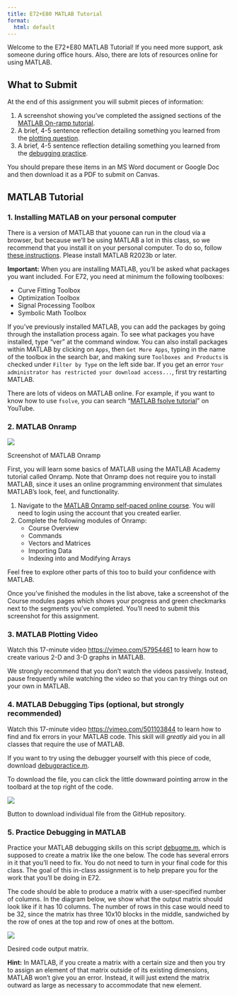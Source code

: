 ```yaml
---
title: E72+E80 MATLAB Tutorial
format:
  html: default
---
```


Welcome to the E72+E80 MATLAB Tutorial! If you need more support, ask someone during office hours. Also, there are lots of resources online for using MATLAB.

## What to Submit

At the end of this assignment you will submit pieces of information:

1.  A screenshot showing you've completed the assigned sections of the [MATLAB On-ramp tutorial](#matlab-onramp).
2.  A brief, 4-5 sentence reflection detailing something you learned from the [plotting question](#matlab-plotting-video).
3.  A brief, 4-5 sentence reflection detailing something you learned from the [debugging practice](#practice-debugging-in-matlab).

You should prepare these items in an MS Word document or Google Doc and then download it as a PDF to submit on Canvas.

## MATLAB Tutorial

### 1. Installing MATLAB on your personal computer

There is a version of MATLAB that youone can run in the cloud via a browser, but because we'll be using MATLAB a lot in this class, so we recommend that you install it on your personal computer. To do so, follow [these instructions](https://docs.google.com/document/d/1-dmjftyCPrAWVC4g5OvJ4mv9C1jUWgiwmJVQw4iSR5w/edit). Please install MATLAB R2023b or later.

**Important:** When you are installing MATLAB, you'll be asked what packages you want included. For E72, you need at minimum the following toolboxes:

-   Curve Fitting Toolbox
-   Optimization Toolbox
-   Signal Processing Toolbox
-   Symbolic Math Toolbox

If you've previously installed MATLAB, you can add the packages by going through the installation process again. To see what packages you have installed, type "ver" at the command window. You can also install packages within MATLAB by clicking on `Apps`, then `Get More Apps`, typing in the name of the toolbox in the search bar, and making sure `Toolboxes and Products` is checked under `Filter by Type` on the left side bar. If you get an error `Your administrator has restricted your download access...`, first try restarting MATLAB.

There are lots of videos on MATLAB online. For example, if you want to know how to use `fsolve`, you can search "[MATLAB fsolve tutorial](https://www.youtube.com/results?search_query=matlab+fsolve+tutorial&search=Search)" on YouTube.

### 2. MATLAB Onramp {#matlab-onramp}

::: {#fig-matlab-onramp}
![](./img/matlab-onramp.png)

Screenshot of MATLAB Onramp
:::

First, you will learn some basics of MATLAB using the MATLAB Academy tutorial called Onramp. Note that Onramp does not require you to install MATLAB, since it uses an online programming environment that simulates MATLAB’s look, feel, and functionality.

1.  Navigate to the [MATLAB Onramp self-paced online course](https://matlabacademy.mathworks.com/details/matlab-onramp/gettingstarted){target="_blank"}. You will need to login using the account that you created earlier.
2.  Complete the following modules of Onramp:
    -   Course Overview
    -   Commands
    -   Vectors and Matrices
    -   Importing Data
    -   Indexing into and Modifying Arrays

Feel free to explore other parts of this too to build your confidence with MATLAB.

Once you've finished the modules in the list above, take a screenshot of the Course modules pages which shows your progress and green checkmarks next to the segments you've completed. You'll need to submit this screenshot for this assignment.

### 3. MATLAB Plotting Video {#matlab-plotting-video}

Watch this 17-minute video [https://vimeo.com/57954461](https://vimeo.com/57954461){target="_blank"} to learn how to create various 2-D and 3-D graphs in MATLAB.

We strongly recommend that you don't watch the videos passively. Instead, pause frequently while watching the video so that you can try things out on your own in MATLAB.

### 4. MATLAB Debugging Tips (optional, but strongly recommended)

Watch this 17-minute video [https://vimeo.com/501103844](https://vimeo.com/501103844){target="_blank"} to learn how to find and fix errors in your MATLAB code. This skill will *greatly* aid you in all classes that require the use of MATLAB.

If you want to try using the debugger yourself with this piece of code, download [debugpractice.m](https://github.com/HMC-E80/E80/tree/main/MATLAB/debugpractice.m).

To download the file, you can click the little downward pointing arrow in the toolbard at the top right of the code.

::: {#fig-project-box-with-penetrator-bolt}
![](./img/github-download-file.png)

Button to download individual file from the GitHub repository.
:::

### 5. Practice Debugging in MATLAB {#practice-debugging-in-matlab}

Practice your MATLAB debugging skills on this script [debugme.m](https://github.com/HMC-E80/E80/tree/main/MATLAB/debugme.m), which is supposed to create a matrix like the one below. The code has several errors in it that you'll need to fix. You do not need to turn in your final code for this class. The goal of this in-class assignment is to help prepare you for the work that you'll be doing in E72.

The code should be able to produce a matrix with a user-specified number of columns. In the diagram below, we show what the output matrix should look like if it has 10 columns. The number of rows in this case would need to be 32, since the matrix has three 10x10 blocks in the middle, sandwiched by the row of ones at the top and row of ones at the bottom.

::: {#fig-desired-matrix}

![](./img/matlab-matrix-example.png)

Desired code output matrix.

:::

::: hint-box
**Hint:** In MATLAB, if you create a matrix with a certain size and then you try to assign an element of that matrix outside of its existing dimensions, MATLAB won't give you an error. Instead, it will just extend the matrix outward as large as necessary to accommodate that new element.
:::